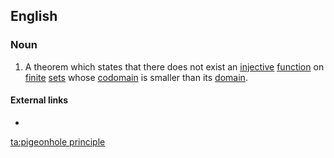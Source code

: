 ==English==

===Noun===
{{head|en|noun|head=the [[pigeonhole]] [[principle]]}} {{context|singulare tantum|lang=en}}

# {{context|mathematics|lang=en}} A theorem which states that there does not exist an [[injective]] [[function]] on [[finite]] [[set]]s whose [[codomain]] is smaller than its [[domain]].

====External links====
* {{pedia}}

[[ta:pigeonhole principle]]